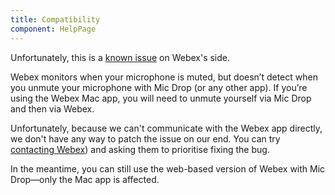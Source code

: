```yaml
---
title: Compatibility
component: HelpPage
---
```




<Panel>

Unfortunately, this is a [known issue](https://community.cisco.com/t5/webex-meetings-and-webex/bugs-with-muting-and-mute-mic-sync-on-cisco-webex-meetings/td-p/4138944) on Webex's side.

Webex monitors when your microphone is muted, but doesn’t detect when you unmute your microphone with Mic Drop (or any other app). If you’re using the Webex Mac app, you will need to unmute yourself via Mic Drop and then via Webex. 

Unfortunately, because we can't communicate with the Webex app directly, we don't have any way to patch the issue on our end. You can try [contacting Webex](https://mycase.cloudapps.cisco.com/attendeeCaseCreate)) and asking them to prioritise fixing the bug.

In the meantime, you can still use the web-based version of Webex with Mic Drop—only the Mac app is affected. 

</Panel>
